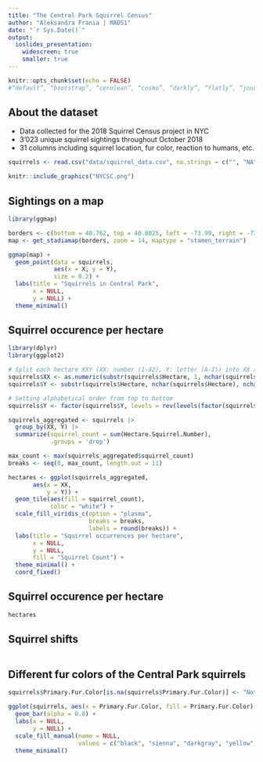 ```yaml
---
title: "The Central Park Squirrel Census"
author: "Aleksandra Frania | MADS1"
date: "`r Sys.Date()`"
output:
  ioslides_presentation:
    widescreen: true
    smaller: true
---
```


```r
knitr::opts_chunk$set(echo = FALSE)
#“default”, “bootstrap”, “cerulean”, “cosmo”, “darkly”, “flatly”, “journal”, “lumen”, “paper”, “readable”, “sandstone”, “simplex”, “spacelab”, “united”, “yeti”
```

## About the dataset

- Data collected for the 2018 Squirrel Census project in NYC
- 3'023 unique squirrel sightings throughout October 2018
- 31 columns including squirrel location, fur color, reaction to humans, etc.

```r
squirrels <- read.csv("data/squirrel_data.csv", na.strings = c("", "NA"))

knitr::include_graphics("NYCSC.png")
```

## Sightings on a map

```r
library(ggmap)

borders <- c(bottom = 40.762, top = 40.8025, left = -73.99, right = -73.94)
map <- get_stadiamap(borders, zoom = 14, maptype = "stamen_terrain")

ggmap(map) +
  geom_point(data = squirrels, 
             aes(x = X, y = Y), 
             size = 0.2) +
  labs(title = "Squirrels in Central Park", 
       x = NULL, 
       y = NULL) +
  theme_minimal()
```

## Squirrel occurence per hectare

```r
library(dplyr)
library(ggplot2)

# Split each hectare XXY (XX: number (1-42), Y: letter (A-I)) into XX and Y
squirrels$XX <- as.numeric(substr(squirrels$Hectare, 1, nchar(squirrels$Hectare) - 1))
squirrels$Y <- substr(squirrels$Hectare, nchar(squirrels$Hectare), nchar(squirrels$Hectare))

# Setting alphabetical order from top to bottom 
squirrels$Y <- factor(squirrels$Y, levels = rev(levels(factor(squirrels$Y))))

squirrels_aggregated <- squirrels |> 
  group_by(XX, Y) |> 
  summarize(squirrel_count = sum(Hectare.Squirrel.Number), 
            .groups = 'drop')

max_count <- max(squirrels_aggregated$squirrel_count)
breaks <- seq(0, max_count, length.out = 11)

hectares <- ggplot(squirrels_aggregated, 
       aes(x = XX, 
           y = Y)) +
  geom_tile(aes(fill = squirrel_count), 
            color = "white") +
  scale_fill_viridis_c(option = "plasma", 
                       breaks = breaks, 
                       labels = round(breaks)) +
  labs(title = "Squirrel occurrences per hectare",
       x = NULL,
       y = NULL,
       fill = "Squirrel Count") +
  theme_minimal() +
  coord_fixed()
```

## Squirrel occurence per hectare

```r
hectares
```

## Squirrel shifts

```r

```

## Different fur colors of the Central Park squirrels 

```r
squirrels$Primary.Fur.Color[is.na(squirrels$Primary.Fur.Color)] <- "Not Available"

ggplot(squirrels, aes(x = Primary.Fur.Color, fill = Primary.Fur.Color)) +
  geom_bar(alpha = 0.8) +
  labs(x = NULL,
       y = NULL) +
  scale_fill_manual(name = NULL,
                    values = c("black", "sienna", "darkgray", "yellow")) +
  theme_minimal()
```








